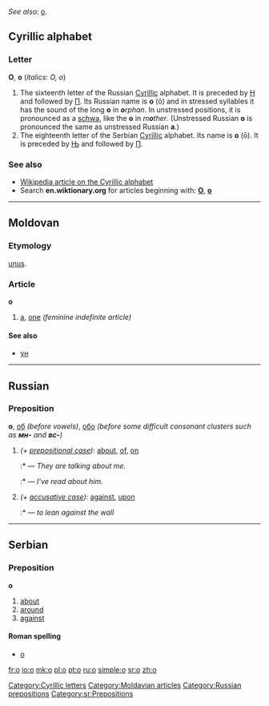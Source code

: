 ''See also:'' [[o]].
==Cyrillic alphabet==
[[Category:Cyrillic letters]]
===Letter===
'''О''', '''о''' (''italics: О, о'')

#The sixteenth letter of the Russian [[Cyrillic]] alphabet. It is preceded by [[н|Н]] and followed by [[п|П]]. Its Russian name is '''о''' (ō) and in stressed syllables it has the sound of the long '''o''' in '''''o'''rphan''. In unstressed positions, it is pronounced as a [[schwa]], like the '''o''' in ''m'''o'''ther''. (Unstressed Russian '''о''' is pronounced the same as unstressed Russian '''а'''.)
#The eighteenth letter of the Serbian [[Cyrillic]] alphabet.  Its name is '''о''' (ō). It is preceded by [[њ|Њ]] and followed by [[п|П]].

===See also===
*[[w:Cyrillic alphabet|Wikipedia article on the Cyrillic alphabet]]
*Search '''en.wiktionary.org''' for articles beginning with: '''[http://en.wiktionary.org/w/index.php?title=Special%3AAllpages&from=%D0%9E&namespace=0 О]''', '''[http://en.wiktionary.org/w/index.php?title=Special%3AAllpages&from=%D0%BE&namespace=0 о]'''

----

==Moldovan==
===Etymology===
{{L.|ro}} [[unus]].

===Article===
'''о''' {{f}}

# [[a]], [[one]] ''(feminine indefinite article)''

====See also====
*[[ун]]

[[Category:Moldavian articles]]

----

==Russian==
[[Category:Russian prepositions]]
===Preposition===
'''о''', [[об]] ''(before vowels)'', [[обо]] ''(before some difficult consonant clusters such as '''''мн-''''' and '''''вс-''''')''

#''(+ [[prepositional case]])'': [[about]], [[of]], [[on]]
#:*{{RUchar|Они́ [[говорить|говоря́т]] обо [[я#Russian|мне́]]}} — ''They are talking about me.''
#:*{{RUchar|[[Я]] [[читать|чита́л]] о [[он|нём]]}} — ''I’ve read about him.''
#''(+ [[accusative case]])'': [[against]], [[upon]]
#:*{{RUchar|[[опираться|опира́ться]] о [[стена|сте́ну]]}} — ''to lean against the wall''


----

==Serbian==
===Preposition===
'''о'''
#[[about]]
#[[around]]
#[[against]]
====Roman spelling====
*[[o#Serbian|o]]
[[Category:sr:Prepositions]]

[[fr:о]]
[[io:о]]
[[mk:о]]
[[pl:о]]
[[pt:о]]
[[ru:о]]
[[simple:о]]
[[sr:о]]
[[zh:о]]